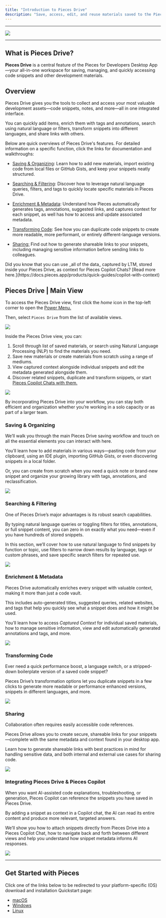 ```yaml
---
title: "Introduction to Pieces Drive"
description: "Save, access, edit, and reuse materials saved to the Pieces Drive. "
---
```


---

![](https://storage.googleapis.com/hashnode_product_documentation_assets/desktop_app_assets/pfd_docs_figmas/pieces_drive.png)

---

## What is Pieces Drive?

**Pieces Drive** is a central feature of the Pieces for Developers Desktop App—your all-in-one workspace for saving, managing, and quickly accessing code snippets and other development materials. 

## Overview

Pieces Drive gives you the tools to collect and access your most valuable development assets—code snippets, notes, and more—all in one integrated interface.

You can quickly add items, enrich them with tags and annotations, search using natural language or filters, transform snippets into different languages, and share links with others.

Below are quick overviews of Pieces Drive's features. For detailed information on a specific function, click the links for documentation and walkthroughs:

- [Saving & Organizing](https://docs.pieces.app/products/desktop/drive/save-and-organize): Learn how to add new materials, import existing code from local files or GitHub Gists, and keep your snippets neatly structured.


- [Searching & Filtering](https://docs.pieces.app/products/desktop/drive/search-and-filter): Discover how to leverage natural language queries, filters, and tags to quickly locate specific materials in Pieces Drive.
- [Enrichment & Metadata](https://docs.pieces.app/products/desktop/drive/enrichment-and-metadata): Understand how Pieces automatically generates tags, annotations, suggested links, and captures context for each snippet, as well has how to access and update associated metadata.
- [Transforming Code](https://docs.pieces.app/products/desktop/drive/transforming-code): See how you can duplicate code snippets to create more readable, more performant, or entirely different-language versions.
- [Sharing:](https://docs.pieces.app/products/desktop/drive/sharing) Find out how to generate shareable links to your snippets, including managing sensitive information before sending links to colleagues.

<tip>
  Did you know that you can use _all of the data_ captured by LTM, stored inside your Pieces Drive, as context for Pieces Copilot Chats? [Read more here.](https://docs.pieces.app/products/quick-guides/copilot-with-context)
</tip>

## Pieces Drive | Main View

To access the Pieces Drive view, first click the _home_ icon in the top-left corner to open the [Power Menu.](https://docs.pieces.app/products/desktop/actions/power-menu)

Then, select `Pieces Drive` from the list of available views.

![](https://storage.googleapis.com/hashnode_product_documentation_assets/desktop_app_assets/pieces_drive/pieces_drive_MAIN/gifs/opening_pieces_drive_overview.gif)

Inside the Pieces Drive view, you can:

1. Scroll through list of saved materials, or search using Natural Language Processing (NLP) to find the materials you need.
2. Save new materials or create materials from scratch using a range of mediums.
3. View captured context alongside individual snippets and edit the metadata generated alongside them.
4. Discover related snippets, duplicate and transform snippets, or start [Pieces Copilot Chats with them.](https://docs.pieces.app/products/desktop/copilot/integration#enriching-chats-with-ltm-2-context)

![](https://storage.googleapis.com/hashnode_product_documentation_assets/desktop_app_assets/pieces_drive/pieces_drive_MAIN/pieces_drive_main_view.png)

By incorporating Pieces Drive into your workflow, you can stay both efficient and organization whether you’re working in a solo capacity or as part of a larger team.

### Saving & Organizing

We’ll walk you through the main Pieces Drive saving workflow and touch on all the essential elements you can interact with here.

You’ll learn how to add materials in various ways—pasting code from your clipboard, using an IDE plugin, importing GitHub Gists, or even discovering snippets in a local folder.

Or, you can create from scratch when you need a quick note or brand-new snippet and organize your growing library with tags, annotations, and reclassification.

![](https://storage.googleapis.com/hashnode_product_documentation_assets/desktop_app_assets/pieces_drive/pieces_drive_MAIN/gifs/saving_and_organizing_snippet_creation_demo.gif)

### Searching & Filtering

One of Pieces Drive’s major advantages is its robust search capabilities.

By typing natural language queries or toggling filters for titles, annotations, or full snippet content, you can zero in on exactly what you need—even if you have hundreds of stored snippets.

In this section, we’ll cover how to use natural language to find snippets by function or topic, use filters to narrow down results by language, tags or custom phrases, and save specific search filters for repeated use.

![](https://storage.googleapis.com/hashnode_product_documentation_assets/desktop_app_assets/pieces_drive/pieces_drive_MAIN/gifs/searching_filtering_pieces_drive_parent_page.gif)

### Enrichment & Metadata

Pieces Drive automatically enriches every snippet with valuable context, making it more than just a code vault.

This includes auto-generated titles, suggested queries, related websites, and tags that help you quickly see what a snippet does and how it might be used.

You’ll learn how to access _Captured Context_ for individual saved materials, how to manage sensitive information, view and edit automatically generated annotations and tags, and more.

![](https://storage.googleapis.com/hashnode_product_documentation_assets/desktop_app_assets/pieces_drive/pieces_drive_MAIN/enrichment_metadata_pieces_drive_parent_page.png)

### Transforming Code

Ever need a quick performance boost, a language switch, or a stripped-down boilerplate version of a saved code snippet?

Pieces Drive’s transformation options let you duplicate snippets in a few clicks to generate more readable or performance enhanced versions, snippets in different languages, and more.

![](https://storage.googleapis.com/hashnode_product_documentation_assets/desktop_app_assets/pieces_drive/pieces_drive_MAIN/ransforming_code_pieces_drive_parent.png)

### Sharing

Collaboration often requires easily accessible code references.

Pieces Drive allows you to create secure, shareable links for your snippets—complete with the same metadata and context found in your desktop app.

Learn how to generate shareable links with best practices in mind for handling sensitive data, and both internal and external use cases for sharing code.

![](https://storage.googleapis.com/hashnode_product_documentation_assets/desktop_app_assets/pieces_drive/pieces_drive_MAIN/sharing_pieces_drive_parent_page.png)

### Integrating Pieces Drive & Pieces Copilot

When you want AI-assisted code explanations, troubleshooting, or generation, Pieces Copilot can reference the snippets you have saved in Pieces Drive.

By adding a snippet as context in a Copilot chat, the AI can read its entire content and produce more relevant, targeted answers.

We’ll show you how to attach snippets directly from Pieces Drive into a Pieces Copilot Chat, how to navigate back and forth between different views and help you understand how snippet metadata informs AI responses.

![](https://storage.googleapis.com/hashnode_product_documentation_assets/desktop_app_assets/pieces_drive/pieces_drive_MAIN/gifs/integrating_drive_copilot_parent_page.gif)

---

## Get Started with Pieces

Click one of the links below to be redirected to your platform-specific (OS) download and installation Quickstart page:

- [macOS](https://docs.pieces.app/products/meet-pieces/macos-installation-guide)
- [Windows](https://docs.pieces.app/products/meet-pieces/windows-installation-guide)
- [Linux](https://docs.pieces.app/products/meet-pieces/linux-installation-guide)